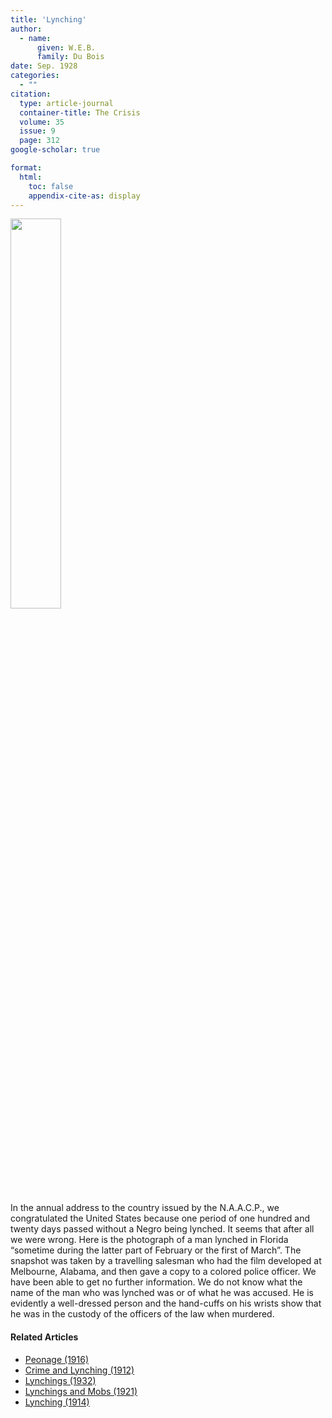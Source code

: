 ```yaml
---
title: 'Lynching'
author:
  - name:
      given: W.E.B.
      family: Du Bois
date: Sep. 1928
categories: 
  - ""
citation: 
  type: article-journal
  container-title: The Crisis
  volume: 35
  issue: 9
  page: 312
google-scholar: true

format:
  html:
    toc: false
    appendix-cite-as: display
---
```



![](images/melbourne_lynching.jpg){width=40% .right}

In the annual address to the country issued by the N.A.A.C.P., we congratulated the United States because one period of one hundred and twenty days passed without a Negro being lynched. It seems that after all we were wrong. Here is the photograph of a man lynched in Florida "sometime during the latter part of February or the first of March". The snapshot was taken by a travelling salesman who had the film developed at Melbourne, Alabama, and then gave a copy to a colored police officer. We have been able to get no further information. We do not know what the name of the man who was lynched was or of what he was accused. He is evidently a well-dressed person and the hand-cuffs on his wrists show that he was in the custody of the officers of the law when murdered.

<!-- Similar articles start here -->
<div  class="clear-wrap"></div>

#### Related Articles

* [Peonage (1916)](/Volumes/11/06/peonage.html)
* [Crime and Lynching (1912)](/Volumes/03/03/crime_and_lynching.html)
* [Lynchings (1932)](/Volumes/39/02/lynchings.html)
* [Lynchings and Mobs (1921)](/Volumes/22/04/lynchings.html)
* [Lynching (1914)](/Volumes/07/05/lynching.html)

<!-- Similar articles end here -->